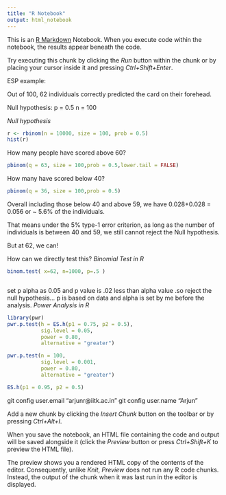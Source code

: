 ```yaml
---
title: "R Notebook"
output: html_notebook
---
```


This is an [R Markdown](http://rmarkdown.rstudio.com) Notebook. When you execute code within the notebook, the results appear beneath the code. 

Try executing this chunk by clicking the *Run* button within the chunk or by placing your cursor inside it and pressing *Ctrl+Shift+Enter*. 

ESP example:

Out of 100, 62 individuals correctly predicted the card on their forehead. 

Null hypothesis: p =  0.5
n = 100



*Null hypothesis*
```r
r <- rbinom(n = 10000, size = 100, prob = 0.5)
hist(r)
```



How many people have scored above 60?
```r
pbinom(q = 63, size = 100,prob = 0.5,lower.tail = FALSE)
```


How many have scored below 40? 

```r
pbinom(q = 36, size = 100,prob = 0.5)

```
Overall including those below 40 and above 59, we have 0.028+0.028 = 0.056 or ~ 5.6% of the individuals.

That means under the 5% type-1 error criterion, as long as the number of individuals is between 40 and 59, we still cannot reject the Null hypothesis.

But at 62, we can! 


How can we directly test this? 
*Binomial Test in R*

```r
binom.test( x=62, n=1000, p=.5 )



```
set p alpha as 0.05 and p value is .02 less than alpha value .so reject the null hypothesis...
p is based on data and alpha is set by me before the analysis.
*Power Analysis in R*


```r
library(pwr)
pwr.p.test(h = ES.h(p1 = 0.75, p2 = 0.5),
           sig.level = 0.05,
           power = 0.80,
           alternative = "greater")
```
```r
pwr.p.test(n = 100,
           sig.level = 0.001,
           power = 0.80,
           alternative = "greater")
```

```r
ES.h(p1 = 0.95, p2 = 0.5)
```
git config user.email "arjunr@iitk.ac.in"
git config user.name "Arjun"


Add a new chunk by clicking the *Insert Chunk* button on the toolbar or by pressing *Ctrl+Alt+I*.

When you save the notebook, an HTML file containing the code and output will be saved alongside it (click the *Preview* button or press *Ctrl+Shift+K* to preview the HTML file).

The preview shows you a rendered HTML copy of the contents of the editor. Consequently, unlike *Knit*, *Preview* does not run any R code chunks. Instead, the output of the chunk when it was last run in the editor is displayed.
